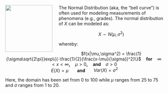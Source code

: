 <img src="http://aspergersgirls.files.wordpress.com/2012/03/normal12.jpg" width="150" height="150" align="left" style="margin-right: 20px;">

The Normal Distribution (aka, the "bell curve") is often used for modeling measurements of phenomena (e.g., grades). The normal distribution of $X$ can be modeled as:

<center> $X \sim N(\mu,\sigma^2)$ </center>

whereby:

<center> $f(x|\mu,\sigma^2) = \frac{1}{\sigma\sqrt{2\pi}}exp\{{-\frac{1}{2}(\frac{x-\mu}{\sigma})^2}\}$ &nbsp;&nbsp; <b>for</b> &nbsp;&nbsp;  $\infty < x < \infty$<b>,</b> &nbsp;&nbsp; $\mu >0$<b>,</b> &nbsp;&nbsp; <b> and </b> &nbsp;&nbsp; $\sigma >0$ </center>

<center> $E(X) = \mu$ &nbsp;&nbsp;&nbsp;&nbsp;&nbsp; <b> and </b> &nbsp;&nbsp;&nbsp;&nbsp;&nbsp;  $Var(X) = \sigma^2$ </center>

Here, the domain has been set from 0 to 100 while $\mu$ ranges from 25 to 75 and $\sigma$ ranges from 1 to 20.